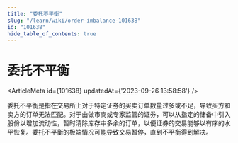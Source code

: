 ```yaml
---
title: "委托不平衡"
slug: "/learn/wiki/order-imbalance-101638"
id: "101638"
hide_table_of_contents: true
---
```



# 委托不平衡

<ArticleMeta id={101638} updatedAt={'2023-09-26 13:58:58'} />
<div className='border-solid border-b border-t-0 my-4 border-[var(--ifm-color-gray-300)]' />

委托不平衡是指在交易所上对于特定证券的买卖订单数量过多或不足，导致买方和卖方的订单无法匹配。对于由做市商或专家监管的证券，可以从指定的储备中引入股份以增加流动性，暂时清除库存中多余的订单，以便证券的交易能够以有序的水平恢复。委托不平衡的极端情况可能导致交易暂停，直到不平衡得到解决。
